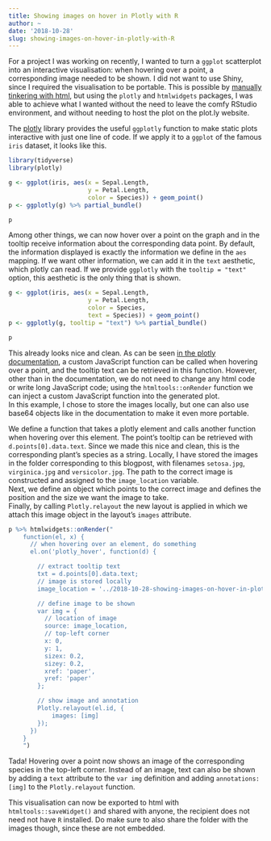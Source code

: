 ```yaml
---
title: Showing images on hover in Plotly with R
author: ~
date: '2018-10-28'
slug: showing-images-on-hover-in-plotly-with-R
---
```


For a project I was working on recently, I wanted to turn a `ggplot` scatterplot into an interactive visualisation: when hovering over a point, a corresponding image needed to be shown. I did not want to use Shiny, since I required the visualisation to be portable. This is possible by [manually tinkering with html](
https://github.com/etpinard/plotly-dashboards/tree/master/hover-images), but using the `plotly` and `htmlwidgets` packages, I was able to achieve what I wanted without the need to leave the comfy RStudio environment, and without needing to host the plot on the plot.ly website.  

The [plotly](https://plot.ly/r/) library provides the useful `ggplotly` function to make static plots interactive with just one line of code. If we apply it to a `ggplot` of the famous `iris` dataset, it looks like this.

```r
library(tidyverse)
library(plotly)

g <- ggplot(iris, aes(x = Sepal.Length,
                      y = Petal.Length,
                      color = Species)) + geom_point()
p <- ggplotly(g) %>% partial_bundle()

p
```

Among other things, we can now hover over a point on the graph and in the tooltip receive information about the corresponding data point. By default, the information displayed is exactly the information we define in the `aes` mapping. If we want other information, we can add it in the `text` aesthetic, which plotly can read. If we provide `ggplotly` with the `tooltip = "text"` option, this aesthetic is the only thing that is shown.

```r
g <- ggplot(iris, aes(x = Sepal.Length,
                      y = Petal.Length,
                      color = Species,
                      text = Species)) + geom_point()
p <- ggplotly(g, tooltip = "text") %>% partial_bundle() 

p
```

This already looks nice and clean. As can be seen [in the plotly documentation](https://plot.ly/r/hover-events/), a custom JavaScript function can be called when hovering over a point, and the tooltip text can be retrieved in this function. However, other than in the documentation, we do not need to change any html code or write long JavaScript code; using the `htmltools::onRender` function we can inject a custom JavaScript function into the generated plot.  
In this example, I chose to store the images locally, but one can also use base64 objects like in the documentation to make it even more portable.  

We define a function that takes a plotly element and calls another function when hovering over this element. The point's tooltip can be retrieved with `d.points[0].data.text`. Since we made this nice and clean, this is the corresponding plant's species as a string. Locally, I have stored the images in the folder corresponding to this blogpost, with filenames `setosa.jpg`, `virginica.jpg` and `versicolor.jpg`. The path to the correct image is constructed and assigned to the `image_location` variable.  
Next, we define an object which points to the correct image and defines the position and the size we want the image to take.  
Finally, by calling `Plotly.relayout` the new layout is applied in which we attach this image object in the layout's `images` attribute.

```r
p %>% htmlwidgets::onRender("
    function(el, x) {
      // when hovering over an element, do something
      el.on('plotly_hover', function(d) {

        // extract tooltip text
        txt = d.points[0].data.text;
        // image is stored locally
        image_location = '../2018-10-28-showing-images-on-hover-in-plotly-with-r_files/' + txt + '.jpg';

        // define image to be shown
        var img = {
          // location of image
          source: image_location,
          // top-left corner
          x: 0,
          y: 1,
          sizex: 0.2,
          sizey: 0.2,
          xref: 'paper',
          yref: 'paper'
        };

        // show image and annotation 
        Plotly.relayout(el.id, {
            images: [img] 
        });
      })
    }
    ")
```

Tada! Hovering over a point now shows an image of the corresponding species in the top-left corner. Instead of an image, text can also be shown by adding a `text` attribute to the `var img` definition and adding `annotations: [img]` to the `Plotly.relayout` function.  

This visualisation can now be exported to html with `htmltools::saveWidget()` and shared with anyone, the recipient does not need not have `R` installed. Do make sure to also share the folder with the images though, since these are not embedded.
